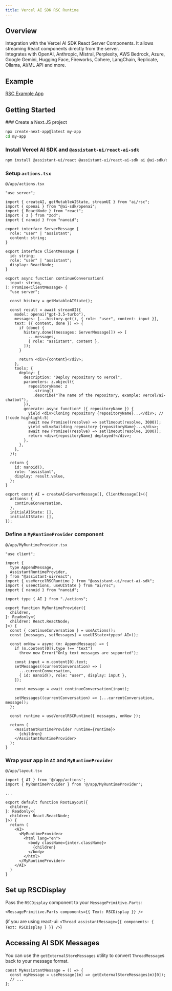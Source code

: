 ```yaml
---
title: Vercel AI SDK RSC Runtime
---
```


## Overview

Integration with the Vercel AI SDK React Server Components. It allows streaming React components directly from the server.  
Integrates with OpenAI, Anthropic, Mistral, Perplexity, AWS Bedrock, Azure, Google Gemini, Hugging Face, Fireworks, Cohere, LangChain, Replicate, Ollama, AI/ML API and more.

## Example

[RSC Example App](https://assistant-ui-rsc-example.vercel.app/)

## Getting Started


<Steps>
  <Step>
  ### Create a Next.JS project

```sh
npx create-next-app@latest my-app
cd my-app
```

  </Step>
  <Step>

### Install Vercel AI SDK and `@assistant-ui/react-ai-sdk`

```sh npm2yarn
npm install @assistant-ui/react @assistant-ui/react-ai-sdk ai @ai-sdk/openai zod nanoid
```

  </Step>
  <Step>

### Setup `actions.tsx`

`@/app/actions.tsx`

```tsx
"use server";

import { createAI, getMutableAIState, streamUI } from "ai/rsc";
import { openai } from "@ai-sdk/openai";
import { ReactNode } from "react";
import { z } from "zod";
import { nanoid } from "nanoid";

export interface ServerMessage {
  role: "user" | "assistant";
  content: string;
}

export interface ClientMessage {
  id: string;
  role: "user" | "assistant";
  display: ReactNode;
}

export async function continueConversation(
  input: string,
): Promise<ClientMessage> {
  "use server";

  const history = getMutableAIState();

  const result = await streamUI({
    model: openai("gpt-3.5-turbo"),
    messages: [...history.get(), { role: "user", content: input }],
    text: ({ content, done }) => {
      if (done) {
        history.done((messages: ServerMessage[]) => [
          ...messages,
          { role: "assistant", content },
        ]);
      }

      return <div>{content}</div>;
    },
    tools: {
      deploy: {
        description: "Deploy repository to vercel",
        parameters: z.object({
          repositoryName: z
            .string()
            .describe("The name of the repository, example: vercel/ai-chatbot"),
        }),
        generate: async function* ({ repositoryName }) {
          yield <div>Cloning repository {repositoryName}...</div>; // [!code highlight:5]
          await new Promise((resolve) => setTimeout(resolve, 3000));
          yield <div>Building repository {repositoryName}...</div>;
          await new Promise((resolve) => setTimeout(resolve, 2000));
          return <div>{repositoryName} deployed!</div>;
        },
      },
    },
  });

  return {
    id: nanoid(),
    role: "assistant",
    display: result.value,
  };
}

export const AI = createAI<ServerMessage[], ClientMessage[]>({
  actions: {
    continueConversation,
  },
  initialAIState: [],
  initialUIState: [],
});
```

  </Step>
  <Step>

### Define a `MyRuntimeProvider` component

`@/app/MyRuntimeProvider.tsx`

```tsx
"use client";

import {
  type AppendMessage,
  AssistantRuntimeProvider,
} from "@assistant-ui/react";
import { useVercelRSCRuntime } from "@assistant-ui/react-ai-sdk";
import { useActions, useUIState } from "ai/rsc";
import { nanoid } from "nanoid";

import type { AI } from "./actions";

export function MyRuntimeProvider({
  children,
}: Readonly<{
  children: React.ReactNode;
}>) {
  const { continueConversation } = useActions();
  const [messages, setMessages] = useUIState<typeof AI>();

  const onNew = async (m: AppendMessage) => {
    if (m.content[0]?.type !== "text")
      throw new Error("Only text messages are supported");

    const input = m.content[0].text;
    setMessages((currentConversation) => [
      ...currentConversation,
      { id: nanoid(), role: "user", display: input },
    ]);

    const message = await continueConversation(input);

    setMessages((currentConversation) => [...currentConversation, message]);
  };

  const runtime = useVercelRSCRuntime({ messages, onNew });

  return (
    <AssistantRuntimeProvider runtime={runtime}>
      {children}
    </AssistantRuntimeProvider>
  );
}
```

  </Step>
  <Step>

### Wrap your app in `AI` and `MyRuntimeProvider`

`@/app/layout.tsx`

```tsx {1-2,12-13,19-20}
import { AI } from '@/app/actions';
import { MyRuntimeProvider } from '@/app/MyRuntimeProvider';

...

export default function RootLayout({
  children,
}: Readonly<{
  children: React.ReactNode;
}>) {
  return (
    <AI>
      <MyRuntimeProvider>
        <html lang="en">
          <body className={inter.className}>
            {children}
          </body>
        </html>
      </MyRuntimeProvider>
    </AI>
  )
}
```

  </Step>
</Steps>

## Set up RSCDisplay

Pass the `RSCDisplay` component to your `MessagePrimitive.Parts`:

```tsx
<MessagePrimitive.Parts components={{ Text: RSCDisplay }} />
```

(if you are using react-ui: `<Thread assistantMessage={{ components: { Text: RSCDisplay } }} />`)

## Accessing AI SDK Messages

You can use the `getExternalStoreMessages` utility to convert `ThreadMessage`s back to your message format.

```tsx
const MyAssistantMessage = () => {
  const myMessage = useMessage((m) => getExternalStoreMessages(m)[0]);
  // ...
};
```
